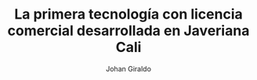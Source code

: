---
draft: false
title: "La primera tecnología con licencia comercial desarrollada en Javeriana Cali"
snippet: "Un dispositivo médico de apoyo a la fisioterapia respiratoria para la prescripción y seguimiento médico remoto del usuario obtuvo la licencia comercial siendo la primera tecnología desarrollada en Javeriana Cali en recibir esta designación."
publishDate: "2023-05-30 00:00"
image: {
  src: "https://www.javerianacali.edu.co/sites/default/files/styles/image_1100x700/public/2023-05/Equipo-investigador-Ubicu-Javeriana-Cali.jpg.webp?itok=PDW_CWbE",
  alt: "equipo de personas ubicu"
}
category: "Articulo"
author: "Johan Giraldo"
tags: [JaverianaCali, Noticias]
link: "https://www.javerianacali.edu.co/noticias/ubicu-la-primera-tecnologia-con-licencia-comercial-desarrollada-en-javeriana-cali"
---